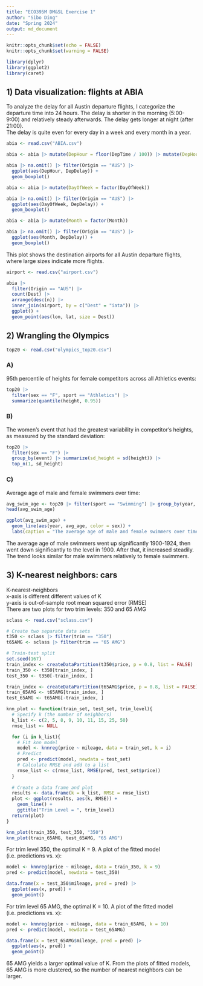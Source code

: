 ```yaml
---
title: "ECO395M DM&SL Exercise 1"
author: "Sibo Ding"
date: "Spring 2024"
output: md_document
---
```


```r
knitr::opts_chunk$set(echo = FALSE)
knitr::opts_chunk$set(warning = FALSE)

library(dplyr)
library(ggplot2)
library(caret)
```

## 1) Data visualization: flights at ABIA
To analyze the delay for all Austin departure flights, I categorize the departure time into 24 hours. The delay is shorter in the morning (5:00-9:00) and relatively steady afterwards. The delay gets longer at night (after 21:00).  
The delay is quite even for every day in a week and every month in a year.

```r
abia <- read.csv("ABIA.csv")

abia <- abia |> mutate(DepHour = floor(DepTime / 100)) |> mutate(DepHour = factor(DepHour))

abia |> na.omit() |> filter(Origin == "AUS") |>
  ggplot(aes(DepHour, DepDelay)) +
  geom_boxplot()
```

```r
abia <- abia |> mutate(DayOfWeek = factor(DayOfWeek))

abia |> na.omit() |> filter(Origin == "AUS") |>
  ggplot(aes(DayOfWeek, DepDelay)) +
  geom_boxplot()
```

```r
abia <- abia |> mutate(Month = factor(Month))

abia |> na.omit() |> filter(Origin == "AUS") |>
  ggplot(aes(Month, DepDelay)) +
  geom_boxplot()
```

This plot shows the destination airports for all Austin departure flights, where large sizes indicate more flights.
```r
airport <- read.csv("airport.csv")

abia |>
  filter(Origin == "AUS") |>
  count(Dest) |>
  arrange(desc(n)) |>
  inner_join(airport, by = c("Dest" = "iata")) |>
  ggplot() +
  geom_point(aes(lon, lat, size = Dest))
```

## 2) Wrangling the Olympics
```r
top20 <- read.csv("olympics_top20.csv")
```

### A)
95th percentile of heights for female competitors across all Athletics events:
```r
top20 |>
  filter(sex == "F", sport == "Athletics") |> 
  summarize(quantile(height, 0.95))
```

### B)
The women's event that had the greatest variability in competitor's heights, as measured by the standard deviation:
```r
top20 |>
  filter(sex == "F") |>
  group_by(event) |> summarize(sd_height = sd(height)) |>
  top_n(1, sd_height)
```

### C)
Average age of male and female swimmers over time:
```r
avg_swim_age <- top20 |> filter(sport == "Swimming") |> group_by(year, sex) |> summarize(avg_age = mean(age))
head(avg_swim_age)
```

```r
ggplot(avg_swim_age) +
  geom_line(aes(year, avg_age, color = sex)) +
  labs(caption = "The average age of male and female swimmers over time")
```

The average age of male swimmers went up significantly 1900-1924, then went down significantly to the level in 1900. After that, it increased steadily.  
The trend looks similar for male swimmers relatively to female swimmers.

## 3) K-nearest neighbors: cars
K-nearest-neighbors  
x-axis is different different values of K  
y-axis is out-of-sample root mean squared error (RMSE)  
There are two plots for two trim levels: 350 and 65 AMG
```r
sclass <- read.csv("sclass.csv")

# Create two separate data sets
t350 <- sclass |> filter(trim == "350")
t65AMG <- sclass |> filter(trim == "65 AMG")

# Train-test split
set.seed(167)
train_index <- createDataPartition(t350$price, p = 0.8, list = FALSE)
train_350 <- t350[train_index, ]
test_350 <- t350[-train_index, ]

train_index <- createDataPartition(t65AMG$price, p = 0.8, list = FALSE)
train_65AMG <- t65AMG[train_index, ]
test_65AMG <- t65AMG[-train_index, ]

knn_plot <- function(train_set, test_set, trim_level){
  # Specify k (the number of neighbors)
  k_list <- c(2, 5, 8, 9, 10, 11, 15, 25, 50)
  rmse_list <- NULL

  for (i in k_list){
    # Fit knn model
    model <- knnreg(price ~ mileage, data = train_set, k = i)
    # Predict
    pred <- predict(model, newdata = test_set)
    # Calculate RMSE and add to a list
    rmse_list <- c(rmse_list, RMSE(pred, test_set$price))
  }
  
  # Create a data frame and plot
  results <- data.frame(k = k_list, RMSE = rmse_list)
  plot <- ggplot(results, aes(k, RMSE)) +
    geom_line() +
    ggtitle("Trim Level = ", trim_level)
  return(plot)
}

knn_plot(train_350, test_350, "350")
knn_plot(train_65AMG, test_65AMG, "65 AMG")
```

For trim level 350, the optimal K = 9. A plot of the fitted model (i.e. predictions vs. x):
```r
model <- knnreg(price ~ mileage, data = train_350, k = 9)
pred <- predict(model, newdata = test_350)

data.frame(x = test_350$mileage, pred = pred) |> 
  ggplot(aes(x, pred)) +
  geom_point()
```

For trim level 65 AMG, the optimal K = 10. A plot of the fitted model (i.e. predictions vs. x):
```r
model <- knnreg(price ~ mileage, data = train_65AMG, k = 10)
pred <- predict(model, newdata = test_65AMG)

data.frame(x = test_65AMG$mileage, pred = pred) |> 
  ggplot(aes(x, pred)) +
  geom_point()
```

65 AMG yields a larger optimal value of K. From the plots of fitted models, 65 AMG is more clustered, so the number of nearest neighbors can be larger.
